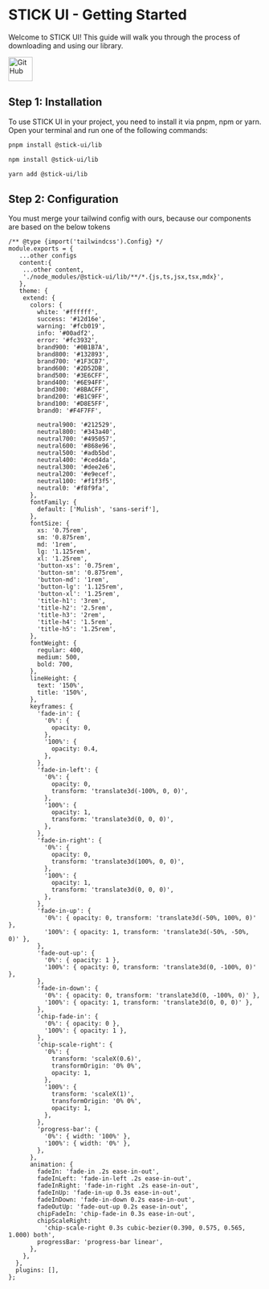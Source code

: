 
<Meta title="STICK UI/Getting Started" />

# STICK UI - Getting Started

Welcome to STICK UI! This guide will walk you through the process of downloading and using our library.

<a href="https://github.com/Merces-dev/STICK-UI" target="_blank">
  <img
    src="https://github.com/fluidicon.png"
    alt="GitHub"
    width="48"
    height="48"
  />
</a>

## Step 1: Installation

To use STICK UI in your project, you need to install it via pnpm, npm or yarn. Open your terminal and run one of the following commands:

```bash
pnpm install @stick-ui/lib
```

```bash
npm install @stick-ui/lib
```

```bash
yarn add @stick-ui/lib
```

## Step 2: Configuration

You must merge your tailwind config with ours, because our components are based on the below tokens

```
/** @type {import('tailwindcss').Config} */
module.exports = {
   ...other configs
   content:{
    ...other content,
    './node_modules/@stick-ui/lib/**/*.{js,ts,jsx,tsx,mdx}',
   },
   theme: {
    extend: {
      colors: {
        white: '#ffffff',
        success: '#12d16e',
        warning: '#fcb019',
        info: '#00adf2',
        error: '#fc3932',
        brand900: '#0B1B7A',
        brand800: '#132893',
        brand700: '#1F3CB7',
        brand600: '#2D52DB',
        brand500: '#3E6CFF',
        brand400: '#6E94FF',
        brand300: '#8BACFF',
        brand200: '#B1C9FF',
        brand100: '#D8E5FF',
        brand0: '#F4F7FF',

        neutral900: '#212529',
        neutral800: '#343a40',
        neutral700: '#495057',
        neutral600: '#868e96',
        neutral500: '#adb5bd',
        neutral400: '#ced4da',
        neutral300: '#dee2e6',
        neutral200: '#e9ecef',
        neutral100: '#f1f3f5',
        neutral0: '#f8f9fa',
      },
      fontFamily: {
        default: ['Mulish', 'sans-serif'],
      },
      fontSize: {
        xs: '0.75rem',
        sm: '0.875rem',
        md: '1rem',
        lg: '1.125rem',
        xl: '1.25rem',
        'button-xs': '0.75rem',
        'button-sm': '0.875rem',
        'button-md': '1rem',
        'button-lg': '1.125rem',
        'button-xl': '1.25rem',
        'title-h1': '3rem',
        'title-h2': '2.5rem',
        'title-h3': '2rem',
        'title-h4': '1.5rem',
        'title-h5': '1.25rem',
      },
      fontWeight: {
        regular: 400,
        medium: 500,
        bold: 700,
      },
      lineHeight: {
        text: '150%',
        title: '150%',
      },
      keyframes: {
        'fade-in': {
          '0%': {
            opacity: 0,
          },
          '100%': {
            opacity: 0.4,
          },
        },
        'fade-in-left': {
          '0%': {
            opacity: 0,
            transform: 'translate3d(-100%, 0, 0)',
          },
          '100%': {
            opacity: 1,
            transform: 'translate3d(0, 0, 0)',
          },
        },
        'fade-in-right': {
          '0%': {
            opacity: 0,
            transform: 'translate3d(100%, 0, 0)',
          },
          '100%': {
            opacity: 1,
            transform: 'translate3d(0, 0, 0)',
          },
        },
        'fade-in-up': {
          '0%': { opacity: 0, transform: 'translate3d(-50%, 100%, 0)' },
          '100%': { opacity: 1, transform: 'translate3d(-50%, -50%, 0)' },
        },
        'fade-out-up': {
          '0%': { opacity: 1 },
          '100%': { opacity: 0, transform: 'translate3d(0, -100%, 0)' },
        },
        'fade-in-down': {
          '0%': { opacity: 0, transform: 'translate3d(0, -100%, 0)' },
          '100%': { opacity: 1, transform: 'translate3d(0, 0, 0)' },
        },
        'chip-fade-in': {
          '0%': { opacity: 0 },
          '100%': { opacity: 1 },
        },
        'chip-scale-right': {
          '0%': {
            transform: 'scaleX(0.6)',
            transformOrigin: '0% 0%',
            opacity: 1,
          },
          '100%': {
            transform: 'scaleX(1)',
            transformOrigin: '0% 0%',
            opacity: 1,
          },
        },
        'progress-bar': {
          '0%': { width: '100%' },
          '100%': { width: '0%' },
        },
      },
      animation: {
        fadeIn: 'fade-in .2s ease-in-out',
        fadeInLeft: 'fade-in-left .2s ease-in-out',
        fadeInRight: 'fade-in-right .2s ease-in-out',
        fadeInUp: 'fade-in-up 0.3s ease-in-out',
        fadeInDown: 'fade-in-down 0.2s ease-in-out',
        fadeOutUp: 'fade-out-up 0.2s ease-in-out',
        chipFadeIn: 'chip-fade-in 0.3s ease-in-out',
        chipScaleRight:
          'chip-scale-right 0.3s cubic-bezier(0.390, 0.575, 0.565, 1.000) both',
        progressBar: 'progress-bar linear',
      },
    },
  },
  plugins: [],
};



```
